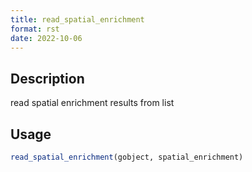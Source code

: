 ```yaml
--- 
title: read_spatial_enrichment 
format: rst 
date: 2022-10-06 
--- 
```


## Description

read spatial enrichment results from list


## Usage

```r
read_spatial_enrichment(gobject, spatial_enrichment)
```


